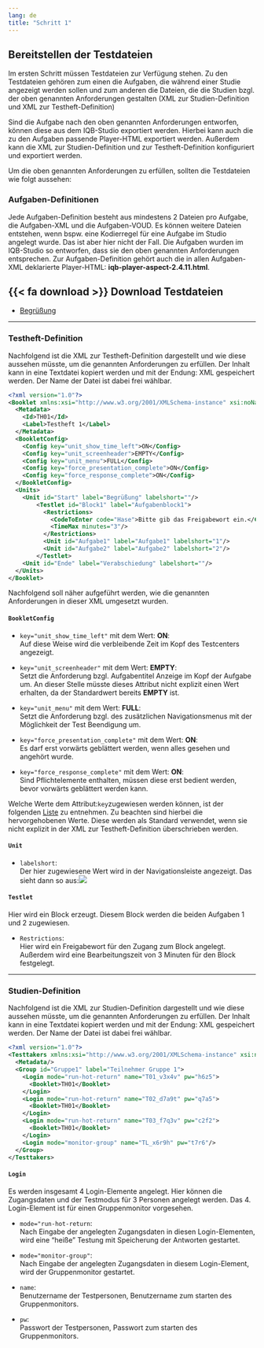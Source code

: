 ```yaml
---
lang: de
title: "Schritt 1"
---
```


## Bereitstellen der Testdateien

Im ersten Schritt müssen Testdateien zur Verfügung stehen. Zu den Testdateien gehören zum einen die Aufgaben, die während einer Studie angezeigt werden sollen und zum anderen die Dateien, die die Studien bzgl. der oben genannten Anforderungen gestalten (XML zur Studien-Definition und XML zur Testheft-Definition)

Sind die Aufgabe nach den oben genannten Anforderungen entworfen, können diese aus dem IQB-Studio exportiert werden. Hierbei kann auch die zu den Aufgaben passende Player-HTML exportiert werden. Außerdem kann die XML zur Studien-Definition und zur Testheft-Definition konfiguriert und exportiert werden.

Um die oben genannten Anforderungen zu erfüllen, sollten die Testdateien wie folgt aussehen:

### Aufgaben-Definitionen

Jede Aufgaben-Definition besteht aus mindestens 2 Dateien pro Aufgabe, die Aufgaben-XML und die Aufgaben-VOUD. Es können weitere Dateien entstehen, wenn bspw. eine Kodierregel für eine Aufgabe im Studio angelegt wurde. Das ist aber hier nicht der Fall. Die Aufgaben wurden im IQB-Studio so entworfen, dass sie den oben genannten Anforderungen entsprechen. Zur Aufgaben-Definition gehört auch die in allen Aufgaben-XML deklarierte Player-HTML: **iqb-player-aspect-2.4.11.html**.

::: {.callout-note icon=false}
## {{< fa download >}} Download Testdateien

* [Begrüßung](Testdateien.zip)
:::

---

### Testheft-Definition

Nachfolgend ist die XML zur Testheft-Definition dargestellt und wie diese aussehen müsste, um die genannten Anforderungen zu erfüllen. Der Inhalt kann in eine Textdatei kopiert werden und mit der Endung: XML gespeichert werden. Der Name der Datei ist dabei frei wählbar.

```.xml
<?xml version="1.0"?>
<Booklet xmlns:xsi="http://www.w3.org/2001/XMLSchema-instance" xsi:noNamespaceSchemaLocation="https://raw.githubusercontent.com/iqb-berlin/testcenter/14.14.0/definitions/vo_Booklet.xsd">
  <Metadata>
    <Id>TH01</Id>
    <Label>Testheft 1</Label>
  </Metadata>
  <BookletConfig>
    <Config key="unit_show_time_left">ON</Config>
    <Config key="unit_screenheader">EMPTY</Config>
    <Config key="unit_menu">FULL</Config>
    <Config key="force_presentation_complete">ON</Config>
    <Config key="force_response_complete">ON</Config>
  </BookletConfig>
  <Units>
    <Unit id="Start" label="Begrüßung" labelshort=""/>
    	<Testlet id="Block1" label="Aufgabenblock1">
          <Restrictions>
            <CodeToEnter code="Hase">Bitte gib das Freigabewort ein.</CodeToEnter>
            <TimeMax minutes="3"/>
          </Restrictions>
          <Unit id="Aufgabe1" label="Aufgabe1" labelshort="1"/>
          <Unit id="Aufgabe2" label="Aufgabe2" labelshort="2"/>
	    </Testlet>
    <Unit id="Ende" label="Verabschiedung" labelshort=""/>
  </Units>
</Booklet>

```
Nachfolgend soll näher aufgeführt werden, wie die genannten Anforderungen in dieser XML umgesetzt wurden. 

#### `BookletConfig`

* `key="unit_show_time_left"` mit dem Wert: **ON**:<br>
Auf diese Weise wird die verbleibende Zeit im Kopf des Testcenters angezeigt.

* `key="unit_screenheader"` mit dem Wert: **EMPTY**:<br>
Setzt die Anforderung bzgl. Aufgabentitel Anzeige im Kopf der Aufgabe um. An dieser Stelle müsste dieses Attribut nicht explizit einen Wert erhalten, da der Standardwert bereits **EMPTY** ist.

* `key="unit_menu"` mit dem Wert: **FULL**:<br>
Setzt die Anforderung bzgl. des zusätzlichen Navigationsmenus mit der Möglichkeit der Test Beendigung um.

* `key="force_presentation_complete"` mit dem Wert: **ON**:<br>
Es darf erst vorwärts geblättert werden, wenn alles gesehen und angehört wurde.

* `key="force_response_complete"` mit dem Wert: **ON**:<br>
Sind Pflichtelemente enthalten, müssen diese erst bedient werden, bevor vorwärts geblättert werden kann.

::: {.callout-note}
Welche Werte dem Attribut:`key`zugewiesen werden können, ist der folgenden [Liste](https://pages.cms.hu-berlin.de/iqb/testcenter/pages/booklet-config.html) zu entnehmen. Zu beachten sind hierbei die hervorgehobenen Werte. Diese werden als Standard verwendet, wenn sie nicht explizit in der XML zur Testheft-Definition überschrieben werden.
:::

#### `Unit`

* `labelshort`:<br>
Der hier zugewiesene Wert wird in der Navigationsleiste angezeigt. Das sieht dann so aus:![](TC_Labelshort_Unit.png){fig-align="left"}

#### `Testlet`
Hier wird ein Block erzeugt. Diesem Block werden die beiden Aufgaben 1 und 2 zugewiesen.

* `Restrictions`:<br>
Hier wird ein Freigabewort für den Zugang zum Block angelegt. Außerdem wird eine Bearbeitungszeit von 3 Minuten für den Block festgelegt.

---

### Studien-Definition

Nachfolgend ist die XML zur Studien-Definition dargestellt und wie diese aussehen müsste, um die genannten Anforderungen zu erfüllen. Der Inhalt kann in eine Textdatei kopiert werden und mit der Endung: XML gespeichert werden. Der Name der Datei ist dabei frei wählbar.

```.xml
<?xml version="1.0"?>
<Testtakers xmlns:xsi="http://www.w3.org/2001/XMLSchema-instance" xsi:noNamespaceSchemaLocation="https://raw.githubusercontent.com/iqb-berlin/testcenter/14.14.0/definitions/vo_Testtakers.xsd">
  <Metadata/>
  <Group id="Gruppe1" label="Teilnehmer Gruppe 1">
    <Login mode="run-hot-return" name="T01_v3x4v" pw="h6z5">
      <Booklet>TH01</Booklet>
    </Login>
    <Login mode="run-hot-return" name="T02_d7a9t" pw="q7a5">
      <Booklet>TH01</Booklet>
    </Login>
    <Login mode="run-hot-return" name="T03_f7q3v" pw="c2f2">
      <Booklet>TH01</Booklet>
    </Login>
    <Login mode="monitor-group" name="TL_x6r9h" pw="t7r6"/>
  </Group>
</Testtakers>
```

#### `Login`

Es werden insgesamt 4 Login-Elemente angelegt. Hier können die Zugangsdaten und der Testmodus für 3 Personen angelegt werden. Das 4. Login-Element ist für einen Gruppenmonitor vorgesehen.

* `mode="run-hot-return`:<br>
Nach Eingabe der angelegten Zugangsdaten in diesen Login-Elementen, wird eine "heiße" Testung mit Speicherung der Antworten gestartet.

* `mode="monitor-group"`:<br>
Nach Eingabe der angelegten Zugangsdaten in diesem Login-Element, wird der Gruppenmonitor gestartet.

* `name`:<br>
Benutzername der Testpersonen, Benutzername zum starten des Gruppenmonitors.

* `pw`:<br>
Passwort der Testpersonen, Passwort zum starten des Gruppenmonitors.